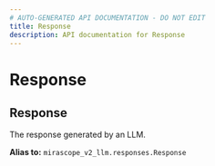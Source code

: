 ```yaml
---
# AUTO-GENERATED API DOCUMENTATION - DO NOT EDIT
title: Response
description: API documentation for Response
---
```


# Response

## <ApiType type="Alias" path="agents/structured_agent/Response" symbolName="Response" /> Response

The response generated by an LLM.


**Alias to:** `mirascope_v2_llm.responses.Response`
